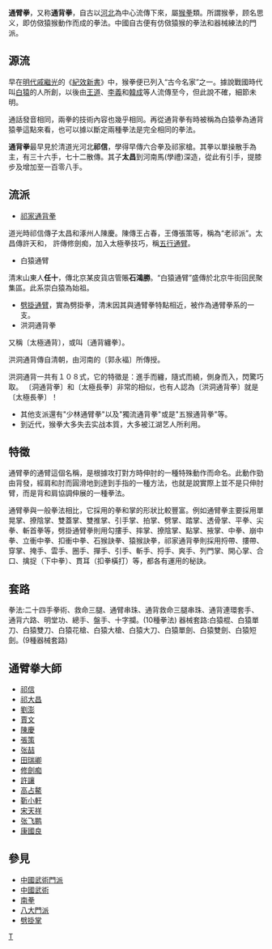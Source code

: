 {{Unreferenced |time=2011-11-14T07:02:32+00:00 }}
{{中国非物质文化遗产 
|名称 = 通背拳
|子项 =
|图片 = 
|申报地区或单位 = [[北京市|北京市]][[西城区|西城区]]
|序号 = 1304
|编号项目 =Ⅵ—73
|登录时间 =2014年
|备注 =  
|分类 = 传统体育、游艺与杂技
|省区市 = 北京
}}
{{中國武術}}
'''通臂拳'''，又称'''通背拳'''，自古以[[河北|河北]]為中心流傳下來，屬[[猴拳|猴拳]]類。所謂猴拳，顾名思义，即仿傚猿猴動作而成的拳法。中國自古便有仿傚猿猴的拳法和器械練法的門派。

== 源流 ==
早在[[明代|明代]][[戚繼光|戚繼光]]的《[[紀效新書|紀效新書]]》中，猴拳便已列入“古今名家”之一。據說戰國時代叫[[白猿|白猿]]的人所創，以後由[[王道|王道]]、[[李義|李義]]和[[韓成|韓成]]等人流傳至今，但此說不確，細節未明。

通話發音相同，兩拳的技術內容也幾乎相同。再從通背拳有時被稱為白猿拳為通背猿拳這點來看，也可以據以斷定兩種拳法是完全相同的拳法。

'''通背拳'''最早見於清道光河北'''祁信'''，學得早傳六合拳及祁家槍。其拳以單操散手為主，有三十六手，七十二散傳。其子'''太昌'''到河南馬(學禮)深造，從此有引手，提膝步及增加至一百零八手。

== 流派 ==
*[[祁家通背拳|祁家通背拳]]
道光時祁信傳子太昌和涿州人陳慶。陳傳王占春，王傳張策等，稱為“老祁派”。太昌傳許天和， 許傳修劍痴，加入太極拳技巧，稱[[五行通臂|五行通臂]]。 
　
*白猿通臂
清末山東人'''任十'''，傳北京某皮貨店管賬'''石鴻勝'''。“白猿通臂”盛傳於北京牛街回民聚集區。此系崇白猿為始祖。 
*[[劈掛通臂|劈掛通臂]]，實為劈掛拳，清末因其與通臂拳特點相近，被作為通臂拳系的一支。
*洪洞通背拳
又稱〔太極通背〕，或叫〔通背纏拳〕。

洪洞通背傳自清朝，由河南的〔郭永褔〕所傳授。

洪洞通背一共有１０８式，它的特徵是：進手而纏，隨式而繞，側身而入，閃驚巧取。
〔洞通背拳〕和〔太極長拳〕非常的相似，也有人認為〔洪洞通背拳〕就是
〔太極長拳〕！

*其他支派還有"少林通臂拳"以及"獨流通背拳"或是"五猴通背拳"等。
*到近代，猴拳大多失去实战本質，大多被江湖艺人所利用。

== 特徵 ==

通臂拳的通臂這個名稱，是根據攻打對方時伸肘的一種特殊動作而命名。此動作勁由背發，經肩和肘而圓滑地到達到手指的一種方法，也就是說實際上並不是只伸肘臂，而是背和肩協調伸展的一種拳法。

通臂拳與一般拳法相比，它採用的拳和掌的形狀比較豐富。例如通臂拳主要採用單晃掌、撩陰掌、雙蓋掌、雙推掌、引手掌、拍掌、劈掌、踏掌、透骨掌、平拳、尖拳、斬首拳等，劈掛通臂拳則用勾摟手、摔掌、撩陰掌、點掌、掖掌、中拳、崩中拳、立衝中拳、扣衝中拳、石猴訣拳、猿猴訣拳，祁家通背拳則採用捋帶、摟帶、穿掌、掩手、雲手、圈手、撣手、引手、斬手、捋手、爽手、列門掌、開心掌、合口、擒捉（下中拳）、貫耳（扣拳橫打）等，都各有運用的秘訣。

== 套路 ==

拳法:二十四手拳術、救命三腿、通臂串珠、通背救命三腿串珠、通背連環套手、通背六路、明堂功、總手、盤手、十字攔。(10種拳法)
器械套路:白猿棍、白猿單刀、白猿雙刀、白猿花槍、白猿大槍、白猿大刀、白猿單劍、白猿雙劍、白猿短劍。(9種器械套路)

== 通臂拳大師 ==

*[[祁信|祁信]]
*[[祁大昌|祁大昌]]
*[[劉澎|劉澎]]
*[[賈文|賈文]]
*[[陳慶|陳慶]]
*[[張策|張策]]
*[[张喆|张喆]]
*[[田瑞卿|田瑞卿]]
*[[修劍痴|修劍痴]]
*[[許讓|許讓]]
*[[高占鰲|高占鰲]]
*[[靳小軒|靳小軒]]
*[[宋天祥|宋天祥]]
*[[张飞鹏|张飞鹏]]
*[[康國良|康國良]]

== 參見 ==
*[[中國武術門派|中國武術門派]]
*[[中國武術|中國武術]]
*[[南拳|南拳]]
*[[八大門派|八大門派]]
*[[劈掛掌|劈掛掌]]

[[Category:中国武术|T]]